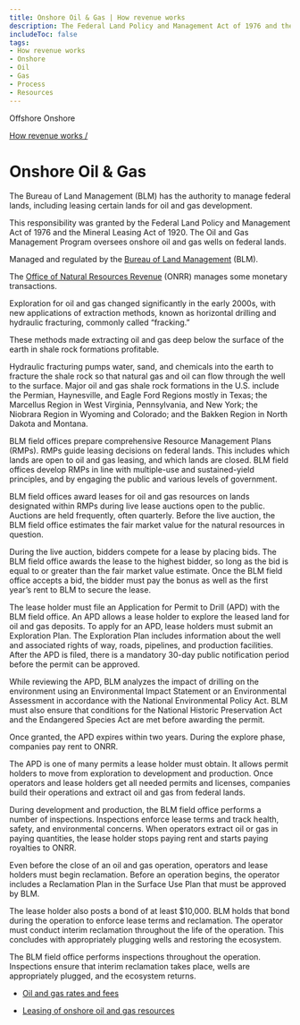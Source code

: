 ```yaml
---
title: Onshore Oil & Gas | How revenue works
description: The Federal Land Policy and Management Act of 1976 and the Mineral Leasing Act of 1920 grant BLM the authority to manage federal lands, including leasing certain lands for oil and gas development. The Oil and Gas Management Program oversees onshore oil and gas wells on federal lands.
includeToc: false
tags:
- How revenue works
- Onshore
- Oil
- Gas
- Process
- Resources
---
```


<PageTabs>
  <PageTab alt={'Navigate to Offshore Oil and Gas'} to={'/how-revenue-works/offshore-oil-gas/'}>
    Offshore
  </PageTab>
  <PageTab>
    Onshore
  </PageTab>
</PageTabs>
<Box bgcolor='primary.main'>
<Container maxWidth="lg">
<Grid container alignItems='center'>
<Grid item xs={12} sm={8}>
<Box p={3} pl={0}>

[How revenue works /](/how-revenue-works/)

# Onshore Oil & Gas

The Bureau of Land Management (BLM) has the authority to manage federal lands, including leasing certain lands for oil and gas development.

This responsibility was granted by the Federal Land Policy and Management Act of 1976 and the Mineral Leasing Act of 1920. The Oil and Gas Management Program oversees onshore oil and gas wells on federal lands.

</Box>
</Grid>
<Grid container xs={12} sm={4} >
<Box p={3} border={4} borderTop={0} borderBottom={0} borderColor='white'>
<Grid container xs={12}>
<Grid item xs={8}>

Managed and regulated by the [Bureau of Land Management](https://www.blm.gov/) (BLM).

</Grid>
<Grid item xs={4}>
<Box p={4}><BlmLogoImg></BlmLogoImg></Box>
</Grid>
<Grid item xs={8}>

The [Office of Natural Resources Revenue](http://www.onrr.gov/) (ONRR) manages some monetary transactions.

</Grid>
<Grid item xs={4}>
<Box p={4}><OnrrLogoImg></OnrrLogoImg></Box>
</Grid>
</Grid>
</Box>
</Grid>
</Grid>

</Container>
</Box>

<OnshoreOilGasBackground>

<Grid container spacing={2} alignItems='flex-start'>
<Grid item xs={12} sm={4}>
<Box p={9} m={9}  display={{ xs: 'none', sm: 'block' }}/>
<Box p={8} display={{ xs: 'block', sm: 'none' }}/>
<DidYouKnowCard>

Exploration for oil and gas changed significantly in the early 2000s, with new applications of extraction methods, known as horizontal drilling and hydraulic fracturing, commonly called “fracking.”

<CollapsibleContent>

These methods made extracting oil and gas deep below the surface of the earth in shale rock formations profitable.

Hydraulic fracturing pumps water, sand, and chemicals into the earth to fracture the shale rock so that natural gas and oil can flow through the well to the surface. Major oil and gas shale rock formations in the U.S. include the Permian, Haynesville, and Eagle Ford Regions mostly in Texas; the Marcellus Region in West Virginia, Pennsylvania, and New York; the Niobrara Region in Wyoming and Colorado; and the Bakken Region in North Dakota and Montana.

</CollapsibleContent>
</DidYouKnowCard>
</Grid>
<Grid item xs={12} sm={1}>
</Grid>
<Grid item xs={12} sm={7}>
<Box mt={5}>
<ProcessCard step={1} name={'Plan'}>

BLM field offices prepare comprehensive Resource Management Plans (RMPs). RMPs guide leasing decisions on federal lands.  This includes which lands are open to oil and gas leasing, and which lands are closed. BLM field offices develop RMPs in line with multiple-use and sustained-yield principles, and by engaging the public and various levels of government.

</ProcessCard>
<ProcessCard step={2} name={'Lease'}>

BLM field offices award leases for oil and gas resources on lands designated within RMPs during live lease auctions open to the public.  Auctions are held frequently, often quarterly. Before the live auction, the BLM field office estimates the <GlossaryTerm>fair market value</GlossaryTerm> for the natural resources in question.

During the live auction, bidders compete for a lease by placing bids. The BLM field office awards the lease to the highest bidder, so long as the bid is equal to or greater than the fair market value estimate. Once the BLM field office accepts a bid, the bidder must pay the <GlossaryTerm>bonus</GlossaryTerm> as well as the first year’s rent to BLM to secure the lease.

</ProcessCard>
<ProcessCard step={3} name={'Explore'}>

The lease holder must file an Application for Permit to Drill (APD) with the BLM field office. An APD allows a lease holder to explore the leased land for oil and gas deposits. To apply for an APD, lease holders must submit an Exploration Plan. The Exploration Plan includes information about the well and associated rights of way, roads, pipelines, and production facilities. After the APD is filed, there is a mandatory 30-day public notification period before the permit can be approved.

While reviewing the APD, BLM analyzes the impact of drilling on the environment using an <GlossaryTerm>Environmental Impact Statement</GlossaryTerm> or an Environmental Assessment in accordance with the National Environmental Policy Act. BLM must also ensure that conditions for the National Historic Preservation Act and the Endangered Species Act are met before awarding the permit.

Once granted, the APD expires within two years. During the explore phase, companies pay <GlossaryTerm>rent</GlossaryTerm> to ONRR.

</ProcessCard>
<ProcessCard step={4} name={'Develop'}>

The APD is one of many permits a lease holder must obtain.  It allows permit holders to move from exploration to development and production. Once operators and lease holders get all needed permits and licenses, companies build their operations and extract oil and gas from federal lands.

During development and production, the BLM field office performs a number of inspections.  Inspections enforce lease terms and track health, safety, and environmental concerns. When operators extract oil or gas in paying quantities, the lease holder stops paying rent and starts paying <GlossaryTerm>royalties</GlossaryTerm> to ONRR.

</ProcessCard>
<ProcessCard step={5} name={'Decommission and reclaim'}>

Even before the close of an oil and gas operation, operators and lease holders must begin <GlossaryTerm>reclamation</GlossaryTerm>. Before an operation begins, the operator includes a Reclamation Plan in the Surface Use Plan that must be approved by BLM.

The lease holder also posts a bond of at least $10,000. BLM holds that bond during the operation to enforce lease terms and reclamation. The operator must conduct interim reclamation throughout the life of the operation.  This concludes with appropriately plugging wells and restoring the ecosystem.

The BLM field office performs inspections throughout the operation. Inspections ensure that interim reclamation takes place, wells are appropriately plugged, and the ecosystem returns.

</ProcessCard>
<ProcessCard name={'Rates and fees'} defaultExpanded={true}>

- [Oil and gas rates and fees](/how-revenue-works/revenues/#Oil-and-gas)

</ProcessCard>
<ProcessCard name={'Learn more'} defaultExpanded={true}>

- [Leasing of onshore oil and gas resources](https://www.blm.gov/programs/energy-and-minerals/oil-and-gas/leasing)

</ProcessCard>
</Box>
</Grid>
</Grid>
</OnshoreOilGasBackground>
